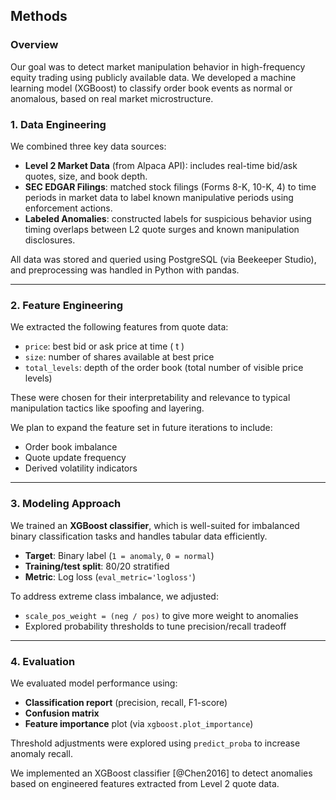 ## Methods

### Overview

Our goal was to detect market manipulation behavior in high-frequency equity trading using publicly available data. We developed a machine learning model (XGBoost) to classify order book events as normal or anomalous, based on real market microstructure.

### 1. Data Engineering

We combined three key data sources:

- **Level 2 Market Data** (from Alpaca API): includes real-time bid/ask quotes, size, and book depth.
- **SEC EDGAR Filings**: matched stock filings (Forms 8-K, 10-K, 4) to time periods in market data to label known manipulative periods using enforcement actions.
- **Labeled Anomalies**: constructed labels for suspicious behavior using timing overlaps between L2 quote surges and known manipulation disclosures.

All data was stored and queried using PostgreSQL (via Beekeeper Studio), and preprocessing was handled in Python with pandas.

---

### 2. Feature Engineering

We extracted the following features from quote data:

- `price`: best bid or ask price at time \( t \)
- `size`: number of shares available at best price
- `total_levels`: depth of the order book (total number of visible price levels)

These were chosen for their interpretability and relevance to typical manipulation tactics like spoofing and layering.

We plan to expand the feature set in future iterations to include:

- Order book imbalance
- Quote update frequency
- Derived volatility indicators

---

### 3. Modeling Approach

We trained an **XGBoost classifier**, which is well-suited for imbalanced binary classification tasks and handles tabular data efficiently.

- **Target**: Binary label (`1 = anomaly`, `0 = normal`)
- **Training/test split**: 80/20 stratified
- **Metric**: Log loss (`eval_metric='logloss'`)

To address extreme class imbalance, we adjusted:

- `scale_pos_weight = (neg / pos)` to give more weight to anomalies
- Explored probability thresholds to tune precision/recall tradeoff

---

### 4. Evaluation

We evaluated model performance using:

- **Classification report** (precision, recall, F1-score)
- **Confusion matrix**
- **Feature importance** plot (via `xgboost.plot_importance`)

Threshold adjustments were explored using `predict_proba` to increase anomaly recall.

We implemented an XGBoost classifier [@Chen2016] to detect anomalies based on engineered features extracted from Level 2 quote data.

